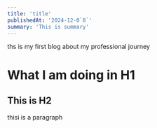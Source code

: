 ```yaml
---
title: 'title'
publishedAt: '2024-12-0`8`'
summary: 'This is summary'
---
```

ths is my first blog about my professional journey

# What I am doing in H1

## This is H2

thisi is a paragraph